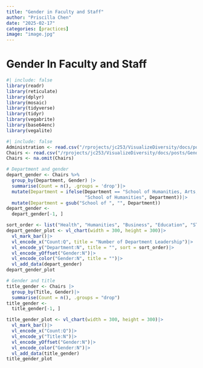 ```yaml
---
title: "Gender in Faculty and Staff"
author: "Priscilla Chen"
date: "2025-02-17"
categories: [practices]
image: "image.jpg"
---
```


# Gender In Faculty and Staff



```r
#| include: false
library(readr)
library(reticulate)
library(dplyr)
library(mosaic)
library(tidyverse)
library(tidyr)
library(vegabrite)
library(base64enc)
library(vegalite)
```

```r
#| include: false
Administration <- read.csv("/rprojects/jc253/VisualizeDiversity/docs/posts/Gender Distribution/Core290_Final(Administration).csv")
Chairs <- read.csv("/rprojects/jc253/VisualizeDiversity/docs/posts/Gender Distribution/Core290_Final(Chairs+Directors).csv")
Chairs <- na.omit(Chairs)
```
```r
# Department and gender
depart_gender <- Chairs %>%
  group_by(Department, Gender) |>
  summarise(Count = n(), .groups = 'drop')|>
  mutate(Department = ifelse(Department == "School of Humanities, Arts, and Social Sciences", 
                             "School of Humanities", Department))|>
  mutate(Department = gsub("School of ", "", Department))
depart_gender <-
  depart_gender[-1, ]

sort_order <- list("Health", "Humanities", "Business", "Education", "STEM")
depart_gender_plot <- vl_chart(width = 300, height = 300)|>
  vl_mark_bar()|>
  vl_encode_x("Count:Q", title = "Number of Department Leadership")|>
  vl_encode_y("Department:N", title = "", sort = sort_order)|>
  vl_encode_yOffset("Gender:N")|>
  vl_encode_color("Gender:N", title = "")|>
  vl_add_data(depart_gender)
depart_gender_plot
```


```r
# Gender and title
title_gender <- Chairs |>
  group_by(Title, Gender)|>
  summarise(Count = n(), .groups = "drop")
title_gender <-
  title_gender[-1, ]
```


```r
title_gender_plot <- vl_chart(width = 300, height = 300)|>
  vl_mark_bar()|>
  vl_encode_x("Count:Q")|>
  vl_encode_y("Title:N")|>
  vl_encode_yOffset("Gender:N")|>
  vl_encode_color("Gender:N")|>
  vl_add_data(title_gender)
title_gender_plot
  
```

